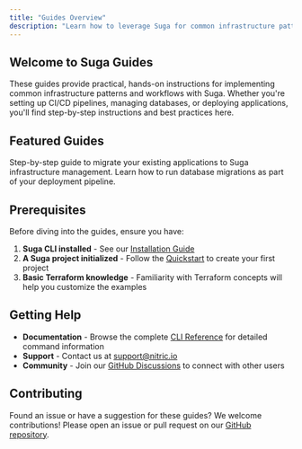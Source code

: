 ```yaml
---
title: "Guides Overview"
description: "Learn how to leverage Suga for common infrastructure patterns and workflows"
---
```


## Welcome to Suga Guides

These guides provide practical, hands-on instructions for implementing common infrastructure patterns and workflows with Suga. Whether you're setting up CI/CD pipelines, managing databases, or deploying applications, you'll find step-by-step instructions and best practices here.

## Featured Guides

<CardGroup cols={2}>
  <Card
    title="Migrate Existing Applications"
    icon="truck"
    href="/guides/add-suga"
  >
    Step-by-step guide to migrate your existing applications to Suga
    infrastructure management.
  </Card>
  <Card
    title="Database Migrations"
    icon="database"
    href="/guides/database-migration"
  >
    Learn how to run database migrations as part of your deployment pipeline.
  </Card>
</CardGroup>

## Prerequisites

Before diving into the guides, ensure you have:

1. **Suga CLI installed** - See our [Installation Guide](/cli/installation)
2. **A Suga project initialized** - Follow the [Quickstart](/quickstart) to create your first project
3. **Basic Terraform knowledge** - Familiarity with Terraform concepts will help you customize the examples

## Getting Help

- **Documentation** - Browse the complete [CLI Reference](/cli/introduction) for detailed command information
- **Support** - Contact us at [support@nitric.io](mailto:support@nitric.io)
- **Community** - Join our [GitHub Discussions](https://github.com/nitrictech/suga/discussions) to connect with other users

## Contributing

Found an issue or have a suggestion for these guides? We welcome contributions! Please open an issue or pull request on our [GitHub repository](https://github.com/nitrictech/suga).
